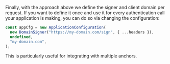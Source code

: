 
Finally, with the approach above we define the signer and client domain per request. If you want to define it once and use it for every authentication call your application is making, you can do so via changing the configuration:

<CodeExample>

```typescript
const appCfg = new ApplicationConfiguration(
  new DomainSigner("https://my-domain.com/sign", { ...headers }),
  undefined,
  "my-domain.com",
);
```

</CodeExample>

This is particularly useful for integrating with multiple anchors.
